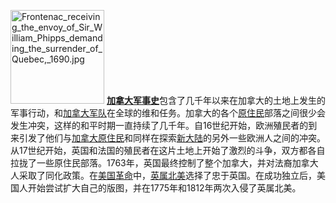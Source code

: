 [[File:Frontenac_receiving_the_envoy_of_Sir_William_Phipps_demanding_the_surrender_of_Quebec,_1690.jpg|150px]]
'''[[加拿大军事史|加拿大军事史]]'''包含了几千年以来在加拿大的土地上发生的军事行动，和[[加拿大军队|加拿大军队]]在全球的维和任务。加拿大的各个[[第一民族|原住民]]部落之间很少会发生冲突，这样的和平时期一直持续了几千年。自16世纪开始，欧洲殖民者的到来引发了他们与[[加拿大原住民|加拿大原住民]]和同样在探索[[新大陆|新大陆]]的另外一些欧洲人之间的冲突。从17世纪开始，英国和法国的殖民者在这片土地上开始了激烈的斗争，双方都各自拉拢了一些原住民部落。1763年，英国最终控制了整个加拿大，并对法裔加拿大人采取了同化政策。在[[美国革命|美国革命]]中，[[英属北美|英属北美]]选择了忠于英国。在成功独立后，美国人开始尝试扩大自己的版图，并在1775年和1812年两次入侵了英属北美。
